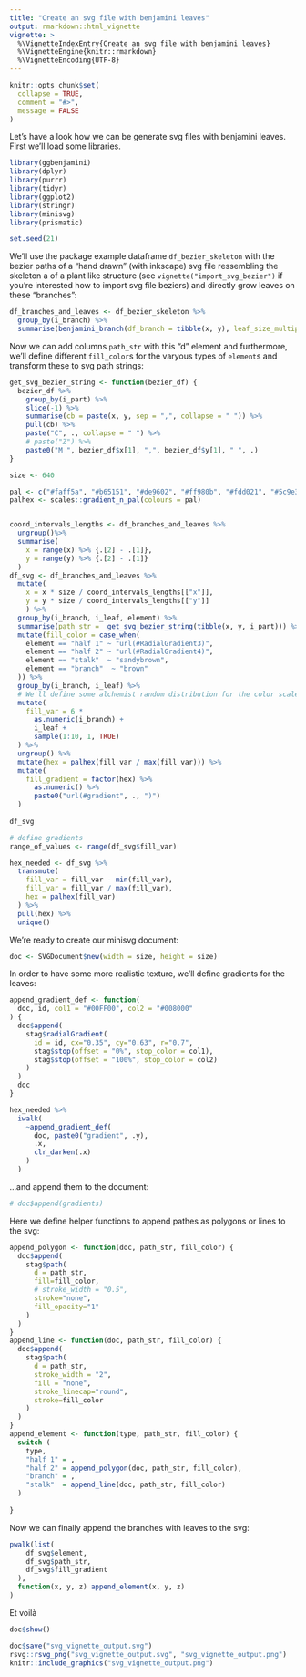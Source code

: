 ```yaml
---
title: "Create an svg file with benjamini leaves"
output: rmarkdown::html_vignette
vignette: >
  %\VignetteIndexEntry{Create an svg file with benjamini leaves}
  %\VignetteEngine{knitr::rmarkdown}
  %\VignetteEncoding{UTF-8}
---
```


```r
knitr::opts_chunk$set(
  collapse = TRUE,
  comment = "#>",
  message = FALSE
)
```

Let's have a look how we can be generate svg files with benjamini leaves. First we'll load some libraries.

```r
library(ggbenjamini)
library(dplyr)
library(purrr)
library(tidyr)
library(ggplot2)
library(stringr)
library(minisvg)
library(prismatic)

set.seed(21)
```


We'll use the package example dataframe `df_bezier_skeleton` with the bezier paths of a "hand drawn" (with inkscape) svg file ressembling the skeleton a of a plant like structure (see `vignette("import_svg_bezier")` if you're interested how to import svg file beziers) and directly grow leaves on these "branches":


```r
df_branches_and_leaves <- df_bezier_skeleton %>%
  group_by(i_branch) %>% 
  summarise(benjamini_branch(df_branch = tibble(x, y), leaf_size_multiplicator = 0.5, leaf_mean_dist_approx = 20, leaf_angle_dist = spark_norm(mean = 0, sd = 15)))

```


Now we can add columns `path_str` with this "d" element and furthermore, we'll
define different `fill_color`s for the varyous types of `element`s and
transform these to svg path strings:


```r
get_svg_bezier_string <- function(bezier_df) {
  bezier_df %>%
    group_by(i_part) %>%
    slice(-1) %>%
    summarise(cb = paste(x, y, sep = ",", collapse = " ")) %>%
    pull(cb) %>%
    paste("C", ., collapse = " ") %>% 
    # paste("Z") %>% 
    paste0("M ", bezier_df$x[1], ",", bezier_df$y[1], " ", .)
}
```



```r
size <- 640

pal <- c("#faff5a", "#b65151", "#de9602", "#ff980b", "#fdd021", "#5c9e3f", "#fef266", "#925e16")
palhex <- scales::gradient_n_pal(colours = pal)


coord_intervals_lengths <- df_branches_and_leaves %>% 
  ungroup()%>% 
  summarise(
    x = range(x) %>% {.[2] - .[1]}, 
    y = range(y) %>% {.[2] - .[1]}
  )
df_svg <- df_branches_and_leaves %>% 
  mutate(
    x = x * size / coord_intervals_lengths[["x"]],
    y = y * size / coord_intervals_lengths[["y"]]
    ) %>% 
  group_by(i_branch, i_leaf, element) %>% 
  summarise(path_str =  get_svg_bezier_string(tibble(x, y, i_part))) %>% 
  mutate(fill_color = case_when(
    element == "half 1" ~ "url(#RadialGradient3)",
    element == "half 2" ~ "url(#RadialGradient4)",
    element == "stalk"  ~ "sandybrown",
    element == "branch"  ~ "brown"
  )) %>%
  group_by(i_branch, i_leaf) %>%
  # We'll define some alchemist random distribution for the color scale later:
  mutate(
    fill_var = 6 * 
      as.numeric(i_branch) + 
      i_leaf + 
      sample(1:10, 1, TRUE)
  ) %>%
  ungroup() %>% 
  mutate(hex = palhex(fill_var / max(fill_var))) %>% 
  mutate(
    fill_gradient = factor(hex) %>% 
      as.numeric() %>%
      paste0("url(#gradient", ., ")")
  ) 
  
df_svg
```


```r
# define gradients
range_of_values <- range(df_svg$fill_var)

hex_needed <- df_svg %>% 
  transmute(
    fill_var = fill_var - min(fill_var),
    fill_var = fill_var / max(fill_var),
    hex = palhex(fill_var)
  ) %>% 
  pull(hex) %>% 
  unique()


```

We're ready to create our minisvg document:
```r
doc <- SVGDocument$new(width = size, height = size)
```

In order to have some more realistic texture, we'll define gradients for the leaves:
```r
append_gradient_def <- function(
  doc, id, col1 = "#00FF00", col2 = "#008000"
) {
  doc$append(
    stag$radialGradient(
      id = id, cx="0.35", cy="0.63", r="0.7",
      stag$stop(offset = "0%", stop_color = col1),
      stag$stop(offset = "100%", stop_color = col2)
    )
  )
  doc
}

hex_needed %>% 
  iwalk(
    ~append_gradient_def(
      doc, paste0("gradient", .y), 
      .x, 
      clr_darken(.x)
    )
  )
```

...and append them to the document:
```r
# doc$append(gradients)
```

Here we define helper functions to append pathes as polygons or lines to the svg:

```r
append_polygon <- function(doc, path_str, fill_color) {
  doc$append(
    stag$path(
      d = path_str,
      fill=fill_color,
      # stroke_width = "0.5",
      stroke="none",
      fill_opacity="1"
    )
  )
}
append_line <- function(doc, path_str, fill_color) {
  doc$append(
    stag$path(
      d = path_str,
      stroke_width = "2",
      fill = "none",
      stroke_linecap="round",
      stroke=fill_color
    )
  )
}
append_element <- function(type, path_str, fill_color) {
  switch (
    type,
    "half 1" = ,
    "half 2" = append_polygon(doc, path_str, fill_color),
    "branch" = ,
    "stalk"  = append_line(doc, path_str, fill_color)
  )
  
}


```

Now we can finally append the branches with leaves to the svg:


```r
pwalk(list(
    df_svg$element,
    df_svg$path_str,
    df_svg$fill_gradient
  ),
  function(x, y, z) append_element(x, y, z)
)

```




Et voilà

```r
doc$show()
```

```r
doc$save("svg_vignette_output.svg")
rsvg::rsvg_png("svg_vignette_output.svg", "svg_vignette_output.png")
knitr::include_graphics("svg_vignette_output.png")
```

